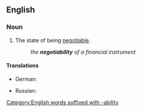 ==English==

===Noun===
{{en-noun|~|negotiabilities}}

# The state of being [[negotiable]].
#: ''the '''negotiability''' of a financial instrument''

====Translations====
{{trans-top|state of being negotiable}}
* German: {{t|de|Verhandelbarkeit|f}} {{qualifier|general sense, not finance}}
{{trans-mid}}
* Russian: {{t+|ru|договороспособность|f|tr=dogovorosposobnost}}
{{trans-bottom}}

[[Category:English words suffixed with -ability]]